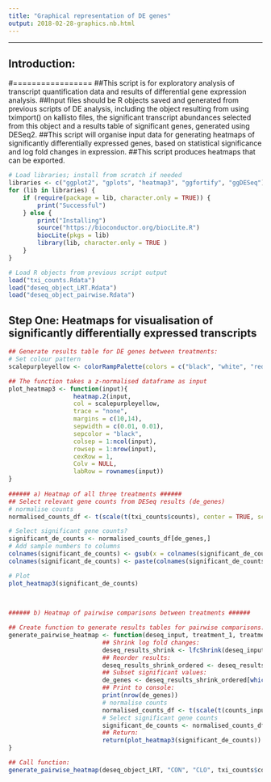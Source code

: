 ```yaml
--- 
title: "Graphical representation of DE genes"
output: 2018-02-28-graphics.nb.html
--- 
```

---

## Introduction:
#=================
##This script is for exploratory analysis of transcript quantification data and results of differential gene expression analysis.
##Input files should be R objects saved and generated from previous scripts of DE analysis, including the object resulting from using tximport() on kallisto files, the significant transcript abundances selected from this object and a results table of significant genes, generated using DESeq2. 
##This script will organise input data for generating heatmaps of significantly differentially expressed genes, based on statistical significance and log fold changes in expression.
##This script produces heatmaps that can be exported. 

```r
# Load libraries; install from scratch if needed
libraries <- c("ggplot2", "gplots", "heatmap3", "ggfortify", "ggDESeq")
for (lib in libraries) {
    if (require(package = lib, character.only = TRUE)) {
        print("Successful")
    } else {
        print("Installing")
        source("https://bioconductor.org/biocLite.R")
        biocLite(pkgs = lib)
        library(lib, character.only = TRUE )
    }
}

# Load R objects from previous script output
load("txi_counts.Rdata")
load("deseq_object_LRT.Rdata")
load("deseq_object_pairwise.Rdata")

```


## Step One: Heatmaps for visualisation of significantly differentially expressed transcripts
```r
## Generate results table for DE genes between treatments:
# Set colour pattern
scalepurpleyellow <- colorRampPalette(colors = c("black", "white", "red"))(400)

## The function takes a z-normalised dataframe as input
plot_heatmap3 <- function(input){
                  heatmap.2(input, 
                  col = scalepurpleyellow, 
                  trace = "none",
                  margins = c(10,14), 
                  sepwidth = c(0.01, 0.01), 
                  sepcolor = "black", 
                  colsep = 1:ncol(input),
                  rowsep = 1:nrow(input),
                  cexRow = 1,
                  Colv = NULL,
                  labRow = rownames(input))
}
  
###### a) Heatmap of all three treatments ######
## Select relevant gene counts from DESeq results (de_genes)
# normalise counts 
normalised_counts_df <- t(scale(t(txi_counts$counts), center = TRUE, scale = TRUE))

# Select significant gene counts?
significant_de_counts <- normalised_counts_df[de_genes,]
# Add sample numbers to columns 
colnames(significant_de_counts) <- gsub(x = colnames(significant_de_counts), pattern = "-C.*", replacement = "")
colnames(significant_de_counts) <- paste(colnames(significant_de_counts),+rep(1:4,2))

# Plot
plot_heatmap3(significant_de_counts)
  
  

###### b) Heatmap of pairwise comparisons between treatments ######

## Create function to generate results tables for pairwise comparisons:
generate_pairwise_heatmap <- function(deseq_input, treatment_1, treatment_2, counts_input){
                          ## Shrink log fold changes:
                          deseq_results_shrink <- lfcShrink(deseq_input, contrast = c("treatment", treatment_1, treatment_2))
                          ## Reorder results:
                          deseq_results_shrink_ordered <- deseq_results_shrink[order(deseq_results_shrink$padj),]
                          ## Subset significant values:
                          de_genes <- deseq_results_shrink_ordered[which(deseq_results_shrink_ordered$padj < 0.05), ]
                          ## Print to console:
                          print(nrow(de_genes))
                          # normalise counts 
                          normalised_counts_df <- t(scale(t(counts_input), center = TRUE, scale = TRUE))
                          # Select significant gene counts
                          significant_de_counts <- normalised_counts_df[row.names(de_genes),]
                          ## Return:
                          return(plot_heatmap3(significant_de_counts))
}

## Call function:
generate_pairwise_heatmap(deseq_object_LRT, "CON", "CLO", txi_counts$counts) 
                          

```









